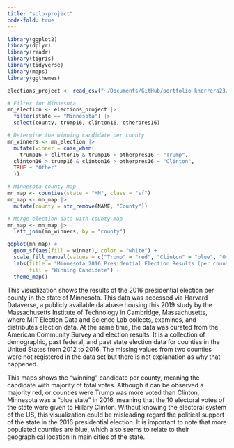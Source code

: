 ```yaml
---
title: "solo-project"
code-fold: true
---
```


```r
library(ggplot2)
library(dplyr)
library(readr)
library(tigris)
library(tidyverse) 
library(maps)
library(ggthemes)

elections_project <- read_csv("~/Documents/GitHub/portfolio-kherrera23/data/Election.csv")

# Filter for Minnesota
mn_election <- elections_project |>
  filter(state == "Minnesota") |>
  select(county, trump16, clinton16, otherpres16)

# Determine the winning candidate per county
mn_winners <- mn_election |>
  mutate(winner = case_when(
    trump16 > clinton16 & trump16 > otherpres16 ~ "Trump",
  clinton16 > trump16 & clinton16 > otherpres16 ~ "Clinton", 
  TRUE ~ "Other"
  ))
```
```r
# Minnesota county map
mn_map <- counties(state = "MN", class = "sf")
mn_map <- mn_map |>
  mutate(county = str_remove(NAME, "County"))

# Merge election data with county map
mn_map <- mn_map |>
  left_join(mn_winners, by = "county")

ggplot(mn_map) +
  geom_sf(aes(fill = winner), color = "white") +
  scale_fill_manual(values = c("Trump" = "red", "Clinton" = "blue", "Other" = "gray")) +
  labs(title = "Minnesota 2016 Presidential Election Results (per county)", 
       fill = "Winning Candidate") +
  theme_map()
```
::: {.callout-note title="Summary"}

This visualization shows the results of the 2016 presidential election per county in the state of Minnesota. This data was accessed via Harvard Dataverse, a publicly available database housing this 2019 study by the Massachusetts Institute of Technology in Cambridge, Massachusetts, where MIT Election Data and Science Lab collects, examines, and distributes election data. At the same time, the data was curated from the American Community Survey and election results. It is a collection of demographic, past federal, and past state election data for counties in the United States from 2012 to 2016. The missing values from two counties were not registered in the data set but there is not explanation as why that happened. 

This maps shows the "winning" candidate per county, meaning the candidate with majority of total votes. Although it can be observed a majority red, or counties were Trump was more voted than Clinton, Minnesota was a "blue state" in 2016, meaning that the 10 electoral votes of the state were given to Hillary Clinton. Without knowing the electoral system of the US, this visualization could be misleading regard the political support of the state in the 2016 presidential election. It is important to note that more populated counties are blue, which also seems to relate to their geographical location in main cities of the state. 

:::


